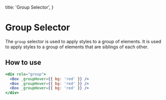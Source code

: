   title: 'Group Selector',
}

# Group Selector

The `group` selector is used to apply styles to a group of elements. It is used to apply styles to a group of elements that are siblings of each other.

## How to use

```jsx
<div role="group">
  <Box _groupHover={{ bg: 'red' }} />
  <Box _groupHover={{ bg: 'red' }} />
  <Box _groupHover={{ bg: 'red' }} />
</div>
```
